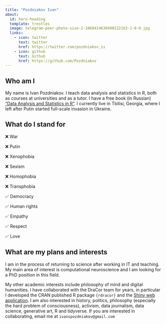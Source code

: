 ```yaml
---
title: "Pozdniakov Ivan"
about:
  id: hero-heading
  template: trestles
  image: telegram-peer-photo-size-2-1068414630490122163-1-0-0.jpg
  links:
    - icon: twitter
      text: twitter
      href: https://twitter.com/pozdniakov_is
    - icon: github
      text: Github
      href: https://github.com/Pozdniakov
---
```


:::{#hero-heading}
## Who am I

My name is Ivan Pozdniakov. I teach data analysis and statistics in R, both as courses at universities and as a tutor. I have a free book (in Russian) ["Data Analysis and Statistics in R"](https://pozdniakov.github.io/tidy_stats/). I currently live in Tbilisi, Georgia, where I left after Putin started full-scale invasion in Ukraine.

## What do I stand for

❌ War

❌ Putin

❌ Xenophobia

❌ Sexism

❌ Homophobia

❌ Transphobia

✅ Democracy

✅ Human rights

✅ Empathy

✅ Respect

✅ Love

## What are my plans and interests

I am in the process of returning to science after working in IT and teaching. My main area of interest is computational neuroscience and I am looking for a PhD position in this field.

My other academic interests include philosophy of mind and digital humanities. I have collaborated with the DraCor team for years, in particular I developed the CRAN published R package `{rdracor}` and the [Shiny web application](https://github.com/dracor-org/dracor-shiny). I am also interested in history, politics, philosophy (especially the hard problem of consciousness), activism, data journalism, data science, generative art, R and tidyverse. If you are interested in collaborating, email me at `ivanspozdniakov@gmail.com`

:::